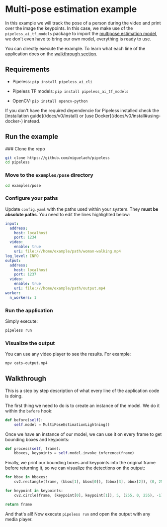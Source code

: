 # Multi-pose estimation example


In this example we will track the pose of a person during the video and print over the image the keypoints.
In this case, we make use of the `pipeless_ai_tf_models` package to import the [multipose estimation model](/docs/v0/models/tensorflow/multi-pose-estimation), we don't even have to bring our own model, everything is ready to use.

You can directly execute the example. To learn what each line of the application does on the [walkthrough section](#walkthrough).

## Requirements

* Pipeless: `pip install pipeless_ai_cli`

* Pipeless TF models: `pip install pipeless_ai_tf_models`

* OpenCV: `pip install opencv-python`

<Callout>
    If you don't have the required dependencie for Pipeless installed check the [installation guide](/docs/v0/install) or [use Docker](/docs/v0/install#using-docker-) instead.
</Callout>

## Run the example

<Steps>
### Clone the repo

```bash copy
git clone https://github.com/miguelaeh/pipeless
cd pipeless
```

### Move to the `examples/pose` directory

``` bash copy
cd examples/pose
```

### Configure your paths

Update `config.yaml` with the paths used within your system. They **must be absolute paths**. You need to edit the lines highlighted below:

```yaml {7,15}filename="config.yaml"
input:
  address:
    host: localhost
    port: 1234
  video:
    enable: true
    uri: file:///home/example/path/woman-walking.mp4
log_level: INFO
output:
  address:
    host: localhost
    port: 1237
  video:
    enable: true
    uri: file:///home/example/path/output.mp4
worker:
  n_workers: 1
```

### Run the application

Simply execute:

```bash copy
pipeless run
```

### Visualize the output

You can use any video player to see the results. For example:

```bash copy
mpv cats-output.mp4
```
</Steps>

## Walkthrough

This is a step by step description of what every line of the application code is doing.

The first thing we need to do is to create an instance of the model. We do it within the `before` hook:

```python copy
def before(self):
    self.model = MultiPoseEstimationLightning()
```

Once we have an instance of our model, we can use it on every frame to get bounding boxes and keypoints:

```python copy
def process(self, frame):
    bboxes, keypoints = self.model.invoke_inference(frame)
```

Finally, we print our bounding boxes and keypoints into the original frame before returning it, so we can visualize the detections on the output:

```python copy
for bbox in bboxes:
    cv2.rectangle(frame, (bbox[1], bbox[0]), (bbox[3], bbox[2]), (0, 255, 0), 2)

for keypoint in keypoints:
    cv2.circle(frame, (keypoint[0], keypoint[1]), 5, (255, 0, 255), -1)

return frame
```

And that's all! Now execute `pipeless run` and open the output with any media player.
